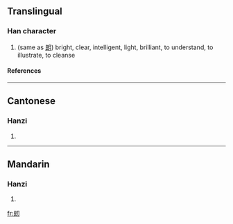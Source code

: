==Translingual==
===Han character===
{{Han char|rn=18|rad=刀|as=07|sn=9|four=|canj=戈戈尸竹 (IISH), 戈女尸竹 (IVSH)}}
# (same as [[朗]]) bright, clear, intelligent, light, brilliant, to understand, to illustrate, to cleanse
====References====
{{Han ref|kx=0140.290|hdz=10338.150|uh=34EA|ud=13546}}

----
==Cantonese==
===Hanzi===
{{yue-hanzi|jyut=|y=long5}}
# {{defn|Cantonese}}

----
==Mandarin==
===Hanzi===
{{cmn-hanzi|pin=[[lǎng]] ([[lang3]])|wg=lang<sup>3</sup>}}
# {{defn|Mandarin}}

[[fr:㓪]]